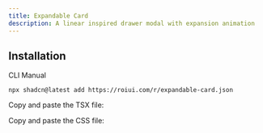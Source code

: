```yaml
---
title: Expandable Card
description: A linear inspired drawer modal with expansion animation
---
```


<ComponentPreview name="expandable-card-demo" />

## Installation

<InstallationTabs>

<InstallationTabsList>
    <InstallationTabsTrigger value="cli">CLI</InstallationTabsTrigger>
    <InstallationTabsTrigger value="manual">Manual</InstallationTabsTrigger>
</InstallationTabsList>

<InstallationTabsContent value="cli">

```package-install
npx shadcn@latest add https://roiui.com/r/expandable-card.json
```

</InstallationTabsContent>

<InstallationTabsContent value="manual" data-manual="true">

Copy and paste the TSX file:

<ComponentSource
    src="registry/brook/ui/expandable-card/expandable-card.tsx"
    title="components/ui/expandable-card.tsx"
    collapsible={true}
/>

Copy and paste the CSS file:

<ComponentSource
    src="registry/brook/ui/expandable-card/expandable-card.module.css"
    title="components/ui/expandable-card.module.css"
    language="css"
    collapsible={true}
/>

</InstallationTabsContent>

</InstallationTabs>
